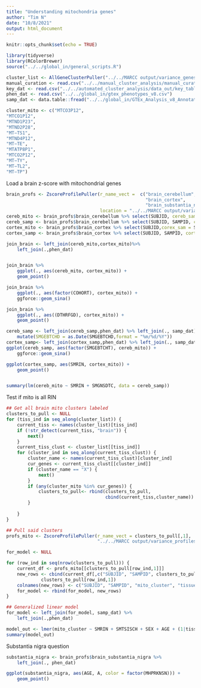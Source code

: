 ```yaml
---
title: "Understanding mitochondria genes"
author: "Tim N"
date: "10/8/2021"
output: html_document
---
```


```r
knitr::opts_chunk$set(echo = TRUE)
```

```r
library(tidyverse)
library(RColorBrewer)
source("../../global_in/general_scripts.R")
```

```r
cluster_list <- AllGeneClusterPuller("../../MARCC output/variance_genes_kendall/")
manual_curation <- read.csv("../../manual_cluster_analysis/manual_curation.csv")
key_dat <- read.csv("../../automated_cluster_analysis/data_out/key_table.csv")
phen_dat <- read.csv("../../global_in/gtex_phenotypes_v8.csv")
samp_dat <- data.table::fread("../../global_in/GTEx_Analysis_v8_Annotations_SampleAttributesDS.txt")
```


```r
cluster_mito <- c("MTCO3P12",
"MTCO1P12",
"MTND1P23",
"MTND2P28",
"MT−TS1",
"MTND4P12",
"MT−TE",
"MTATP8P1",
"MTCO2P12",
"MT−TY",
"MT−TL2",
"MT−TP")
```



Load a brain z-score with mitochondrial genes
```r
brain_profs <- ZscoreProfilePuller(r_name_vect =  c("brain_cerebellum",
                                                    "brain_cortex",
                                                    "brain_substantia_nigra"),
                                   location = "../../MARCC output/variance_profiles_kendall/")
cereb_mito <- brain_profs$brain_cerebellum %>% select(SUBJID, cereb_samp = SAMPID, cereb_mito = A)
cereb_samp <- brain_profs$brain_cerebellum %>% select(SUBJID, SAMPID, cereb_mito = A)
cortex_mito <- brain_profs$brain_cortex %>% select(SUBJID,corex_sam = SAMPID, cortex_mito = A)
cortex_samp <- brain_profs$brain_cortex %>% select(SUBJID, SAMPID, cortex_mito = A)

join_brain <- left_join(cereb_mito,cortex_mito)%>%
    left_join(.,phen_dat)


join_brain %>%
    ggplot(., aes(cereb_mito, cortex_mito)) +
    geom_point() 

join_brain %>%
    ggplot(., aes(factor(COHORT), cortex_mito)) +
    ggforce::geom_sina()

join_brain %>%
    ggplot(., aes((DTHRFGD), cortex_mito)) +
    geom_point()
```


```r
cereb_samp <- left_join(cereb_samp,phen_dat) %>% left_join(., samp_dat) %>%
    mutate(SMGEBTCHD = as.Date(SMGEBTCHD,format = "%m/%d/%Y"))
cortex_samp<- left_join(cortex_samp,phen_dat) %>% left_join(., samp_dat)
ggplot(cereb_samp, aes(factor(SMGEBTCHT), cereb_mito)) +
    ggforce::geom_sina()

ggplot(cortex_samp, aes(SMRIN, cortex_mito)) +
    geom_point()


summary(lm(cereb_mito ~ SMRIN + SMGNSDTC, data = cereb_samp))
```
Test if mito is all RIN
```r
## Get all brain mito clusters labeled
clusters_to_pull <- NULL
for (tiss_ind in seq_along(cluster_list)) {
    current_tiss <- names(cluster_list)[tiss_ind]
    if (!str_detect(current_tiss, "brain")) {
        next()
    }
    current_tiss_clust <- cluster_list[[tiss_ind]]
    for (cluster_ind in seq_along(current_tiss_clust)) {
        cluster_name <- names(current_tiss_clust)[cluster_ind]
        cur_genes <- current_tiss_clust[[cluster_ind]]
        if (cluster_name == "X") {
            next()
        }
        if (any(cluster_mito %in% cur_genes)) {
            clusters_to_pull<- rbind(clusters_to_pull,
                                     cbind(current_tiss,cluster_name))
        }
        
    }
}

## Pull said clusters
profs_mito <- ZscoreProfilePuller(r_name_vect = clusters_to_pull[,1],
                                  "../../MARCC output/variance_profiles_kendall/")

for_model <- NULL

for (row_ind in seq(nrow(clusters_to_pull))) {
    current_df <- profs_mito[[clusters_to_pull[row_ind,1]]]
    new_rows <- cbind(current_df[,c("SUBJID", "SAMPID", clusters_to_pull[row_ind,2])],
             clusters_to_pull[row_ind,1])
    colnames(new_rows) <- c("SUBJID", "SAMPID", "mito_cluster", "tissue")
    for_model <- rbind(for_model, new_rows)
}

## Generalized linear model
for_model <- left_join(for_model, samp_dat) %>%
    left_join(.,phen_dat)

model_out <- lmer(mito_cluster ~ SMRIN + SMTSISCH + SEX + AGE + (1|tissue) + (1|SUBJID), data = for_model)
summary(model_out)
```

Substantia nigra question
```r
substantia_nigra <- brain_profs$brain_substantia_nigra %>%
    left_join(., phen_dat)

ggplot(substantia_nigra, aes(AGE, A, color = factor(MHPRKNSN))) +
    geom_point()
```

